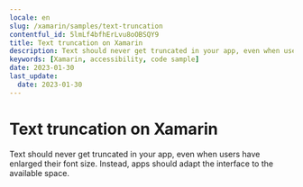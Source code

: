 ```yaml
---
locale: en
slug: /xamarin/samples/text-truncation
contentful_id: 5lmLf4bfhErLvu8oOBSQY9
title: Text truncation on Xamarin
description: Text should never get truncated in your app, even when users have enlarged their font size.
keywords: [Xamarin, accessibility, code sample]
date: 2023-01-30
last_update:
  date: 2023-01-30
---
```


# Text truncation on Xamarin

Text should never get truncated in your app, even when users have enlarged their font size. Instead, apps should adapt the interface to the available space.

<CodeSample id="text-truncation" locale="en" platform="xamarin"/>
